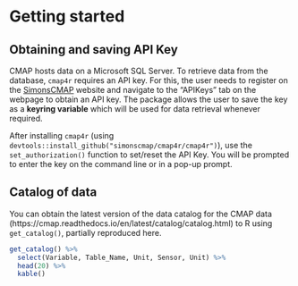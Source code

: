 # Getting started

## Obtaining and saving API Key

CMAP hosts data on a Microsoft SQL Server. To retrieve data from the database,
`cmap4r` requires an API key. For this, the user needs to register on the
[SimonsCMAP](https://simonscmap.com/register) website and navigate to the
"APIKeys" tab on the webpage to obtain an API key. The package allows the user
to save the key as a **keyring variable** which will be used for data retrieval
whenever required.

After installing `cmap4r` (using
`devtools::install_github("simonscmap/cmap4r/cmap4r")`), use the
`set_authorization()` function to set/reset the API Key. You will be prompted to
enter the key on the command line or in a pop-up prompt.

## Catalog of data

You can obtain the latest version of the data catalog for the CMAP data
(https://cmap.readthedocs.io/en/latest/catalog/catalog.html) to R using
`get_catalog()`, partially reproduced here.

```r
get_catalog() %>%
  select(Variable, Table_Name, Unit, Sensor, Unit) %>%
  head(20) %>%
  kable()
```
